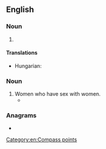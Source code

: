 ==English==

===Noun===
{{en-noun|-}}

# {{abbreviation of|west-southwest|lang=en}}

====Translations====
{{trans-top|abbreviation of west-southwest}}
* Hungarian: {{t+|hu|NyDNy}}
{{trans-mid}}
{{trans-bottom}}

===Noun===
{{en-plural noun}}

# Women who have sex with women.
#* {{seeCites}}

===Anagrams===
* {{anagrams|en|a=sww|WWs}}

[[Category:en:Compass points]]